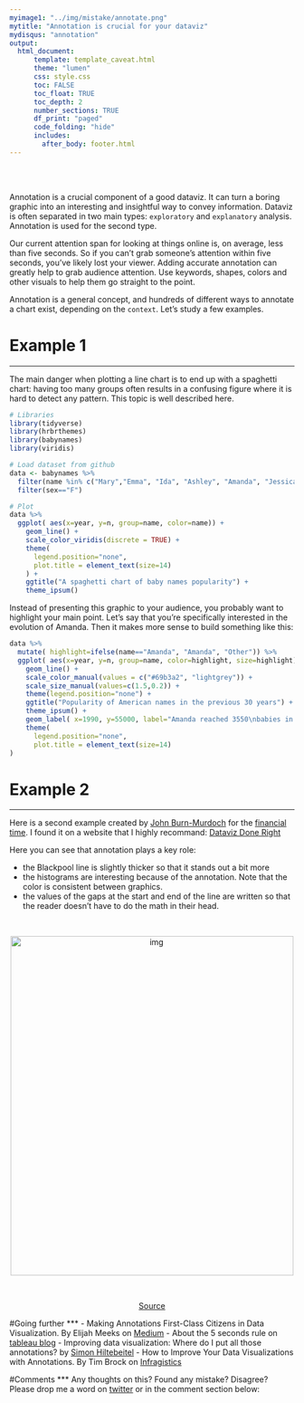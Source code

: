 ```yaml
---
myimage1: "../img/mistake/annotate.png"
mytitle: "Annotation is crucial for your dataviz"
mydisqus: "annotation"
output:
  html_document:
      template: template_caveat.html
      theme: "lumen"
      css: style.css
      toc: FALSE
      toc_float: TRUE
      toc_depth: 2
      number_sections: TRUE
      df_print: "paged"
      code_folding: "hide"
      includes: 
        after_body: footer.html
---
```


<br><br>
<div class="mycontent">

Annotation is a crucial component of a good dataviz. It can turn a boring graphic into an interesting and insightful way to convey information. Dataviz is often separated in two main types: `exploratory` and `explanatory` analysis. Annotation is used for the second type.

Our current attention span for looking at things online is, on average, less than five seconds. So if you can’t grab someone’s attention within five seconds, you’ve likely lost your viewer. Adding accurate annotation can greatly help to grab audience attention. Use keywords, shapes, colors and other visuals to help them go straight to the point.

Annotation is a general concept, and hundreds of different ways to annotate a chart exist, depending on the `context`. Let's study a few examples.


# Example 1
***

The main danger when plotting a line chart is to end up with a spaghetti chart: having too many groups often results in a confusing figure where it is hard to detect any pattern. This topic is well described here.

```r
# Libraries
library(tidyverse)
library(hrbrthemes)
library(babynames)
library(viridis)

# Load dataset from github
data <- babynames %>% 
  filter(name %in% c("Mary","Emma", "Ida", "Ashley", "Amanda", "Jessica",    "Patricia", "Linda", "Deborah",   "Dorothy", "Betty", "Helen")) %>%
  filter(sex=="F")

# Plot
data %>%
  ggplot( aes(x=year, y=n, group=name, color=name)) +
    geom_line() +
    scale_color_viridis(discrete = TRUE) +
    theme(
      legend.position="none",
      plot.title = element_text(size=14)
    ) +
    ggtitle("A spaghetti chart of baby names popularity") +
    theme_ipsum()
```

Instead of presenting this graphic to your audience, you probably want to highlight your main point. Let's say that you're specifically interested in the evolution of Amanda. Then it makes more sense to build something like this:
```r
data %>%
  mutate( highlight=ifelse(name=="Amanda", "Amanda", "Other")) %>%
  ggplot( aes(x=year, y=n, group=name, color=highlight, size=highlight)) +
    geom_line() +
    scale_color_manual(values = c("#69b3a2", "lightgrey")) +
    scale_size_manual(values=c(1.5,0.2)) +
    theme(legend.position="none") +
    ggtitle("Popularity of American names in the previous 30 years") +
    theme_ipsum() +
    geom_label( x=1990, y=55000, label="Amanda reached 3550\nbabies in 1970", size=4, color="#69b3a2") +
    theme(
      legend.position="none",
      plot.title = element_text(size=14)
)
```


# Example 2
***

Here is a second example created by [John Burn-Murdoch](https://twitter.com/jburnmurdoch) for the [financial time](https://www.ft.com/content/b6dbf34e-c987-11e7-aa33-c63fdc9b8c6c). I found it on a website that I highly recommand: [Dataviz Done Right](http://www.datavizdoneright.com/2017/12/blackpool.html)

Here you can see that annotation plays a key role:

- the Blackpool line is slightly thicker so that it stands out a bit more
- the histograms are interesting because of the annotation. Note that the color is consistent between graphics.
- the values of the gaps at the start and end of the line are written so that the reader doesn't have to do the math in their head.

<br>

<center>
<img src="IMG/annotation_good.jpg" alt="img" width="500" height="600">
</center>

<br>

<center>[Source](http://www.datavizdoneright.com/2017/12/blackpool.html)</center>







#Going further
***
- Making Annotations First-Class Citizens in Data Visualization. By Elijah Meeks on [Medium](https://medium.com/@Elijah_Meeks/making-annotations-first-class-citizens-in-data-visualization-21db6383d3fe)
- About the 5 seconds rule on [tableau blog](https://www.tableau.com/about/blog/2016/5/5-tips-effective-visual-data-communication-54174)
- Improving data visualization: Where do I put all those annotations? by [Simon Hiltebeitel](https://www.usaidassist.org/blog/improving-data-visualization-where-do-i-put-all-those-annotations)
- How to Improve Your Data Visualizations with Annotations. By Tim Brock on [Infragistics](https://www.infragistics.com/community/blogs/b/tim_brock/posts/annotate-wisely)


#Comments
***
Any thoughts on this? Found any mistake? Disagree? Please drop me a word on [twitter](https://twitter.com/R_Graph_Gallery) or in the comment section below:
<br>



</div>









